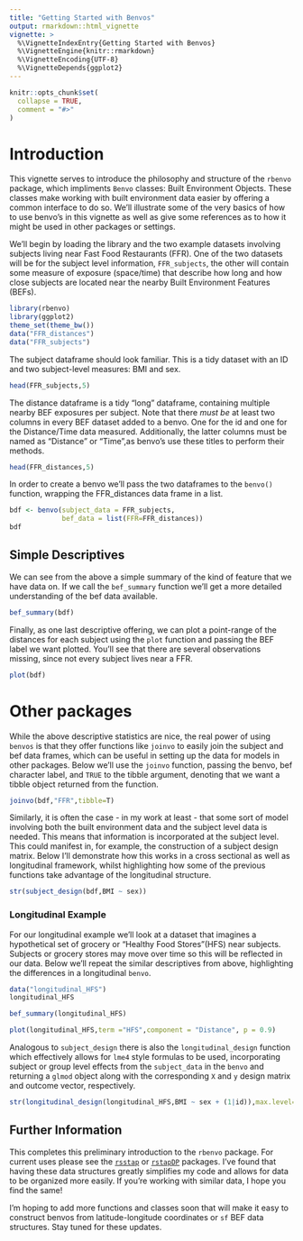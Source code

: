 ```yaml
---
title: "Getting Started with Benvos"
output: rmarkdown::html_vignette
vignette: >
  %\VignetteIndexEntry{Getting Started with Benvos}
  %\VignetteEngine{knitr::rmarkdown}
  %\VignetteEncoding{UTF-8}
  %\VignetteDepends{ggplot2}
---
```


```r
knitr::opts_chunk$set(
  collapse = TRUE,
  comment = "#>"
)
```

# Introduction

This vignette serves to introduce the philosophy and structure of the `rbenvo` package, which impliments `Benvo` classes: Built Environment Objects. These classes make working with built environment data easier by offering a common interface to do so. We'll illustrate some of the very basics of how to use benvo's in this vignette as well
as give some references as to how it might be used in other packages or settings.

We'll begin by loading the library and the two example datasets involving subjects living near Fast Food Restaurants (FFR). One of the two datasets will be for the subject level information, `FFR_subjects`, the other will 
contain some measure of exposure (space/time) that describe how long and how close subjects are located near the nearby Built Environment Features (BEFs).

```r
library(rbenvo)
library(ggplot2)
theme_set(theme_bw())
data("FFR_distances")
data("FFR_subjects")
```


The subject dataframe should look familiar. This is a tidy dataset with an ID and two subject-level measures: BMI and sex.

```r
head(FFR_subjects,5)
```

The distance dataframe is a tidy "long" dataframe, containing multiple nearby BEF exposures per subject. Note that there *must be* at least two columns in every BEF dataset added to a benvo. One for the id and one for the Distance/Time data measured. Additionally, the latter columns must be named as "Distance" or "Time",as benvo's use these titles to perform their methods.
```r
head(FFR_distances,5)
```

In order to create a benvo we'll pass the two dataframes to the `benvo()` function, wrapping the FFR_distances data frame in a list. 

```r
bdf <- benvo(subject_data = FFR_subjects,
             bef_data = list(FFR=FFR_distances))
bdf
```
## Simple Descriptives

We can see from the above a simple summary of the kind of feature that we have data on. If we call the `bef_summary` function we'll get a more detailed understanding of the bef data available.

```r
bef_summary(bdf)
```

Finally, as one last descriptive offering, we can plot a point-range of the distances for each subject using the 
`plot` function and passing the BEF label we want plotted. You'll see that there are several observations missing, since not every subject lives near a FFR.


```r
plot(bdf)
```


# Other packages

While the above descriptive statistics are nice, the real power of using `benvos` is that they offer 
functions like `joinvo` to easily join the subject and bef data frames, which can be useful in setting up the data for models in other packages. Below we'll use the `joinvo` function, passing the benvo, bef character label, and `TRUE` to the tibble argument, denoting that we want a tibble object returned from the function.

```r
joinvo(bdf,"FFR",tibble=T)
```

Similarly, it is often the case - in my work at least - that some sort of model involving both the built environment data and the subject level data is needed. This means that information is incorporated at the subject level. This could manifest in, for example, the construction of 
a subject design matrix. Below I'll demonstrate how this works in a cross sectional as well as longitudinal framework, whilst highlighting how some of the previous functions take advantage
of the longitudinal structure.

```r
str(subject_design(bdf,BMI ~ sex))
```

### Longitudinal Example

For our longitudinal example we'll look at a dataset that imagines a hypothetical set of grocery or "Healthy Food Stores"(HFS)  near subjects. Subjects or grocery stores may move over
time so this will be reflected in our data. Below we'll repeat the similar descriptives from above, highlighting the differences in a longitudinal `benvo`.
```r
data("longitudinal_HFS")
longitudinal_HFS
```

```r
bef_summary(longitudinal_HFS)
```


```r
plot(longitudinal_HFS,term ="HFS",component = "Distance", p = 0.9)
```

Analogous to `subject_design` there is also the `longitudinal_design` function which effectively allows for `lme4` style formulas to be used, incorporating subject or group level effects from the `subject_data` in the `benvo` and returning a `glmod` object along with the corresponding `X` and `y` design matrix and outcome vector, respectively.

```r
str(longitudinal_design(longitudinal_HFS,BMI ~ sex + (1|id)),max.level=1)
```

## Further Information

This completes this preliminary introduction to the `rbenvo` package. For current uses please see the [`rsstap`](https://apeterson91.github.io/rsstap/) or  [`rstapDP`](https://apeterson91.github.io/rstapDP/) packages. I've found that having these data structures greatly simplifies my code and allows for data to be organized more easily. If you're working with similar data, I hope you find the same!


I'm hoping to add more functions and classes soon that will make it easy to construct benvos from latitude-longitude coordinates or `sf` BEF data structures. Stay tuned for these updates.
